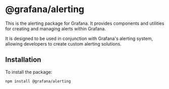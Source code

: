# @grafana/alerting

This is the alerting package for Grafana. It provides components and utilities for creating and managing alerts within Grafana.

It is designed to be used in conjunction with Grafana's alerting system, allowing developers to create custom alerting solutions.

## Installation

To install the package:

```bash
npm install @grafana/alerting
```
